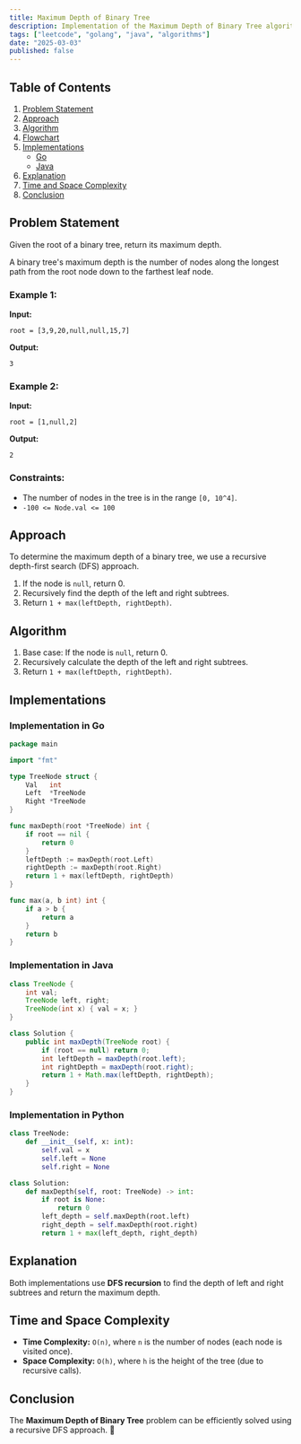 ```yaml
---
title: Maximum Depth of Binary Tree
description: Implementation of the Maximum Depth of Binary Tree algorithm with Go and Java.
tags: ["leetcode", "golang", "java", "algorithms"]
date: "2025-03-03"
published: false
---
```


## Table of Contents

1. [Problem Statement](#problem-statement)
2. [Approach](#approach)
3. [Algorithm](#algorithm)
4. [Flowchart](#flowchart)
5. [Implementations](#implementations)
   - [Go](#implementation-in-go)
   - [Java](#implementation-in-java)
6. [Explanation](#explanation)
7. [Time and Space Complexity](#time-and-space-complexity)
8. [Conclusion](#conclusion)

## Problem Statement

Given the root of a binary tree, return its maximum depth.

A binary tree's maximum depth is the number of nodes along the longest path from the root node down to the farthest leaf node.

### Example 1:

**Input:**
```
root = [3,9,20,null,null,15,7]
```
**Output:**
```
3
```

### Example 2:

**Input:**
```
root = [1,null,2]
```
**Output:**
```
2
```

### Constraints:

- The number of nodes in the tree is in the range `[0, 10^4]`.
- `-100 <= Node.val <= 100`

## Approach

To determine the maximum depth of a binary tree, we use a recursive depth-first search (DFS) approach.

1. If the node is `null`, return 0.
2. Recursively find the depth of the left and right subtrees.
3. Return `1 + max(leftDepth, rightDepth)`.

## Algorithm

1. Base case: If the node is `null`, return 0.
2. Recursively calculate the depth of the left and right subtrees.
3. Return `1 + max(leftDepth, rightDepth)`.

## Implementations

### Implementation in Go

```go
package main

import "fmt"

type TreeNode struct {
    Val   int
    Left  *TreeNode
    Right *TreeNode
}

func maxDepth(root *TreeNode) int {
    if root == nil {
        return 0
    }
    leftDepth := maxDepth(root.Left)
    rightDepth := maxDepth(root.Right)
    return 1 + max(leftDepth, rightDepth)
}

func max(a, b int) int {
    if a > b {
        return a
    }
    return b
}
```

### Implementation in Java

```java
class TreeNode {
    int val;
    TreeNode left, right;
    TreeNode(int x) { val = x; }
}

class Solution {
    public int maxDepth(TreeNode root) {
        if (root == null) return 0;
        int leftDepth = maxDepth(root.left);
        int rightDepth = maxDepth(root.right);
        return 1 + Math.max(leftDepth, rightDepth);
    }
}
```

### Implementation in Python

```python
class TreeNode:
    def __init__(self, x: int):
        self.val = x
        self.left = None
        self.right = None

class Solution:
    def maxDepth(self, root: TreeNode) -> int:
        if root is None:
            return 0
        left_depth = self.maxDepth(root.left)
        right_depth = self.maxDepth(root.right)
        return 1 + max(left_depth, right_depth)
```


## Explanation

Both implementations use **DFS recursion** to find the depth of left and right subtrees and return the maximum depth.

## Time and Space Complexity

- **Time Complexity:** `O(n)`, where `n` is the number of nodes (each node is visited once).
- **Space Complexity:** `O(h)`, where `h` is the height of the tree (due to recursive calls).

## Conclusion

The **Maximum Depth of Binary Tree** problem can be efficiently solved using a recursive DFS approach. 🚀


